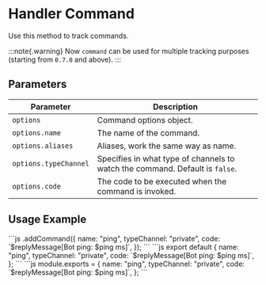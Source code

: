# Handler Command

Use this method to track commands.

:::note{.warning}
Now `command` can be used for multiple tracking purposes (starting from `0.7.0` and above).
:::

## Parameters

| Parameter             | Description                                                                  |
| --------------------- | ---------------------------------------------------------------------------- |
| `options`             | Command options object.                                                      |
| `options.name`        | The name of the command.                                                     |
| `options.aliases`     | Aliases, work the same way as name.                                          |
| `options.typeChannel` | Specifies in what type of channels to watch the command. Default is `false`. |
| `options.code`        | The code to be executed when the command is invoked.                         |

## Usage Example


<Tabs>
  <TabItem value="javascript" label="JavaScript">
```js
<AoiClient>.addCommand({
  name: "ping",
  typeChannel: "private",
  code: `$replyMessage[Bot ping: $ping ms]`,
});
```
  </TabItem>
  <TabItem value="loader" label="Loader">
    <Tabs>
      <TabItem value="esm" label="ESModule">
```js
export default {
  name: "ping",
  typeChannel: "private",
  code: `$replyMessage[Bot ping: $ping ms]`,
};
```
      </TabItem>
      <TabItem value="commonjs" label="Commonjs">
```js
module.exports = {
  name: "ping",
  typeChannel: "private",
  code: `$replyMessage[Bot ping: $ping ms]`,
};
```
      </TabItem>
    </Tabs>
  </TabItem>
</Tabs>
